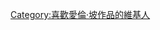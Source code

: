{{Userbox
  |border-c = #000000
  |border-s = 1
  |id-c     = #FFFFFF
  |id-s     = 12
  |id-fc    = #000000
  |info-c   = #ffffff
  |info-s   = 10
  |info-fc  = #000000
  |id       = [[File:Edgar Allan Poe 2.jpg|50px]]
  |info     = 這個用戶喜歡'''[[愛倫·坡]]'''的作品。
}}

[[Category:喜歡愛倫·坡作品的維基人]]